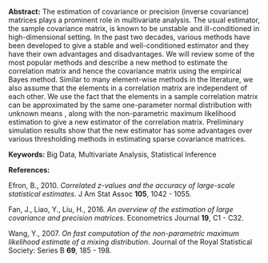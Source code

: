 <span>**Abstract:**</span> The estimation of covariance or precision
(inverse covariance) matrices plays a prominent role in multivariate
analysis. The usual estimator, the sample covariance matrix, is known to
be unstable and ill-conditioned in high-dimensional setting. In the past
two decades, various methods have been developed to give a stable and
well-conditioned estimator and they have their own advantages and
disadvantages. We will review some of the most popular methods and
describe a new method to estimate the correlation matrix and hence the
covariance matrix using the empirical Bayes method. Similar to many
element-wise methods in the literature, we also assume that the elements
in a correlation matrix are independent of each other. We use the fact
that the elements in a sample correlation matrix can be approximated by
the same one-parameter normal distribution with unknown means , along
with the non-parametric maximum likelihood estimation to give a new
estimator of the correlation matrix. Preliminary simulation results show
that the new estimator has some advantages over various thresholding
methods in estimating sparse covariance matrices.

<span>**Keywords:**</span> Big Data, Multivariate Analysis, Statistical
Inference

<span>**References:**</span>

Efron, B., 2010. *Correlated $z$-values and the accuracy of large-scale
statistical estimates*. J Am Stat Assoc **105**, 1042 - 1055.

Fan, J., Liao, Y., Liu, H., 2016. *An overview of the estimation of
large covariance and precision matrices*. Econometrics Journal **19**,
C1 - C32.

Wang, Y., 2007. *On fast computation of the non-parametric maximum
likelihood estimate of a mixing distribution*. Journal of the Royal
Statistical Society: Series B **69**, 185 - 198.
